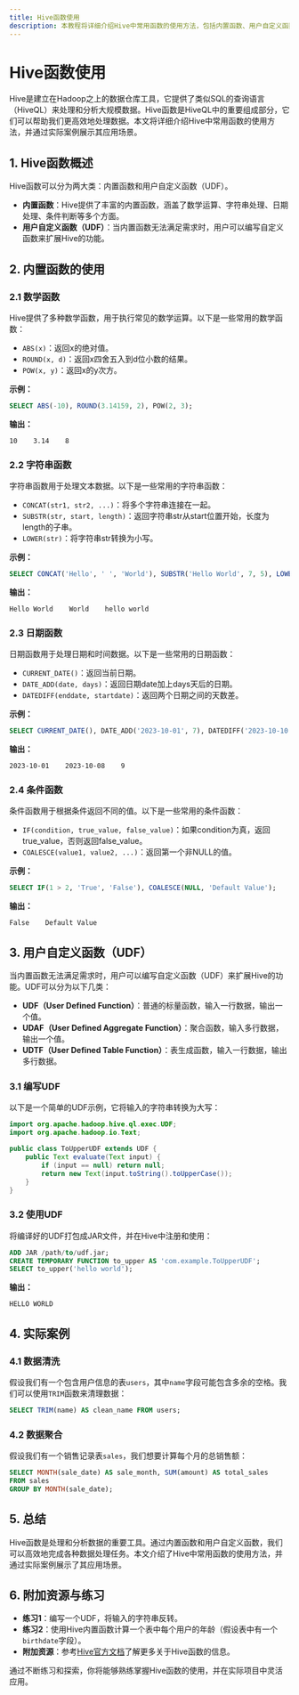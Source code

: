 ```yaml
---
title: Hive函数使用
description: 本教程将详细介绍Hive中常用函数的使用方法，包括内置函数、用户自定义函数（UDF）以及实际应用案例，帮助初学者快速掌握Hive函数的使用技巧。
---
```


# Hive函数使用

Hive是建立在Hadoop之上的数据仓库工具，它提供了类似SQL的查询语言（HiveQL）来处理和分析大规模数据。Hive函数是HiveQL中的重要组成部分，它们可以帮助我们更高效地处理数据。本文将详细介绍Hive中常用函数的使用方法，并通过实际案例展示其应用场景。

## 1. Hive函数概述

Hive函数可以分为两大类：内置函数和用户自定义函数（UDF）。

- **内置函数**：Hive提供了丰富的内置函数，涵盖了数学运算、字符串处理、日期处理、条件判断等多个方面。
- **用户自定义函数（UDF）**：当内置函数无法满足需求时，用户可以编写自定义函数来扩展Hive的功能。

## 2. 内置函数的使用

### 2.1 数学函数

Hive提供了多种数学函数，用于执行常见的数学运算。以下是一些常用的数学函数：

- `ABS(x)`：返回x的绝对值。
- `ROUND(x, d)`：返回x四舍五入到d位小数的结果。
- `POW(x, y)`：返回x的y次方。

**示例：**

```sql
SELECT ABS(-10), ROUND(3.14159, 2), POW(2, 3);
```

**输出：**

```
10    3.14    8
```

### 2.2 字符串函数

字符串函数用于处理文本数据。以下是一些常用的字符串函数：

- `CONCAT(str1, str2, ...)`：将多个字符串连接在一起。
- `SUBSTR(str, start, length)`：返回字符串str从start位置开始，长度为length的子串。
- `LOWER(str)`：将字符串str转换为小写。

**示例：**

```sql
SELECT CONCAT('Hello', ' ', 'World'), SUBSTR('Hello World', 7, 5), LOWER('Hello World');
```

**输出：**

```
Hello World    World    hello world
```

### 2.3 日期函数

日期函数用于处理日期和时间数据。以下是一些常用的日期函数：

- `CURRENT_DATE()`：返回当前日期。
- `DATE_ADD(date, days)`：返回日期date加上days天后的日期。
- `DATEDIFF(enddate, startdate)`：返回两个日期之间的天数差。

**示例：**

```sql
SELECT CURRENT_DATE(), DATE_ADD('2023-10-01', 7), DATEDIFF('2023-10-10', '2023-10-01');
```

**输出：**

```
2023-10-01    2023-10-08    9
```

### 2.4 条件函数

条件函数用于根据条件返回不同的值。以下是一些常用的条件函数：

- `IF(condition, true_value, false_value)`：如果condition为真，返回true_value，否则返回false_value。
- `COALESCE(value1, value2, ...)`：返回第一个非NULL的值。

**示例：**

```sql
SELECT IF(1 > 2, 'True', 'False'), COALESCE(NULL, 'Default Value');
```

**输出：**

```
False    Default Value
```

## 3. 用户自定义函数（UDF）

当内置函数无法满足需求时，用户可以编写自定义函数（UDF）来扩展Hive的功能。UDF可以分为以下几类：

- **UDF（User Defined Function）**：普通的标量函数，输入一行数据，输出一个值。
- **UDAF（User Defined Aggregate Function）**：聚合函数，输入多行数据，输出一个值。
- **UDTF（User Defined Table Function）**：表生成函数，输入一行数据，输出多行数据。

### 3.1 编写UDF

以下是一个简单的UDF示例，它将输入的字符串转换为大写：

```java
import org.apache.hadoop.hive.ql.exec.UDF;
import org.apache.hadoop.io.Text;

public class ToUpperUDF extends UDF {
    public Text evaluate(Text input) {
        if (input == null) return null;
        return new Text(input.toString().toUpperCase());
    }
}
```

### 3.2 使用UDF

将编译好的UDF打包成JAR文件，并在Hive中注册和使用：

```sql
ADD JAR /path/to/udf.jar;
CREATE TEMPORARY FUNCTION to_upper AS 'com.example.ToUpperUDF';
SELECT to_upper('hello world');
```

**输出：**

```
HELLO WORLD
```

## 4. 实际案例

### 4.1 数据清洗

假设我们有一个包含用户信息的表`users`，其中`name`字段可能包含多余的空格。我们可以使用`TRIM`函数来清理数据：

```sql
SELECT TRIM(name) AS clean_name FROM users;
```

### 4.2 数据聚合

假设我们有一个销售记录表`sales`，我们想要计算每个月的总销售额：

```sql
SELECT MONTH(sale_date) AS sale_month, SUM(amount) AS total_sales
FROM sales
GROUP BY MONTH(sale_date);
```

## 5. 总结

Hive函数是处理和分析数据的重要工具。通过内置函数和用户自定义函数，我们可以高效地完成各种数据处理任务。本文介绍了Hive中常用函数的使用方法，并通过实际案例展示了其应用场景。

## 6. 附加资源与练习

- **练习1**：编写一个UDF，将输入的字符串反转。
- **练习2**：使用Hive内置函数计算一个表中每个用户的年龄（假设表中有一个`birthdate`字段）。
- **附加资源**：参考[Hive官方文档](https://cwiki.apache.org/confluence/display/Hive/LanguageManual+UDF)了解更多关于Hive函数的信息。

通过不断练习和探索，你将能够熟练掌握Hive函数的使用，并在实际项目中灵活应用。